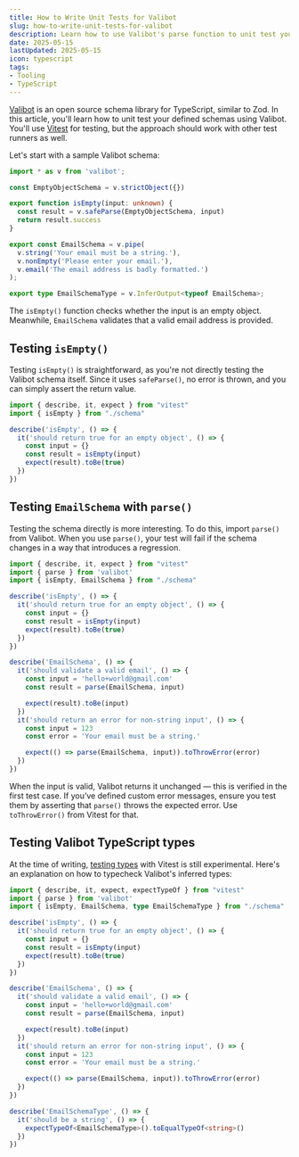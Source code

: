 ```yaml
---
title: How to Write Unit Tests for Valibot
slug: how-to-write-unit-tests-for-valibot
description: Learn how to use Valibot's parse function to unit test your Valibot schemas.
date: 2025-05-15
lastUpdated: 2025-05-15
icon: typescript
tags:
- Tooling
- TypeScript
---
```


[Valibot](https://valibot.dev/) is an open source schema library for TypeScript, similar to Zod. In this article, you'll learn how to unit test your defined schemas using Valibot. You'll use [Vitest](https://vitest.dev/) for testing, but the approach should work with other test runners as well.

Let's start with a sample Valibot schema:

```ts title="schema.ts"
import * as v from 'valibot';

const EmptyObjectSchema = v.strictObject({})

export function isEmpty(input: unknown) {
  const result = v.safeParse(EmptyObjectSchema, input)
  return result.success
}

export const EmailSchema = v.pipe(
  v.string('Your email must be a string.'),
  v.nonEmpty('Please enter your email.'),
  v.email('The email address is badly formatted.')
);

export type EmailSchemaType = v.InferOutput<typeof EmailSchema>;
```

The `isEmpty()` function checks whether the input is an empty object. Meanwhile, `EmailSchema` validates that a valid email address is provided.

## Testing `isEmpty()`

Testing `isEmpty()` is straightforward, as you're not directly testing the Valibot schema itself. Since it uses `safeParse()`, no error is thrown, and you can simply assert the return value.

```ts title="schema.test.ts"
import { describe, it, expect } from "vitest"
import { isEmpty } from "./schema"

describe('isEmpty', () => {
  it('should return true for an empty object', () => {
    const input = {}
    const result = isEmpty(input)
    expect(result).toBe(true)
  })
})
```

## Testing `EmailSchema` with `parse()`

Testing the schema directly is more interesting. To do this, import `parse()` from Valibot. When you use `parse()`, your test will fail if the schema changes in a way that introduces a regression.

```ts title="schema.test.ts" {2-3} collapse={5-11}
import { describe, it, expect } from "vitest"
import { parse } from 'valibot'
import { isEmpty, EmailSchema } from "./schema"

describe('isEmpty', () => {
  it('should return true for an empty object', () => {
    const input = {}
    const result = isEmpty(input)
    expect(result).toBe(true)
  })
})

describe('EmailSchema', () => {
  it('should validate a valid email', () => {
    const input = 'hello+world@gmail.com'
    const result = parse(EmailSchema, input)

    expect(result).toBe(input)
  })
  it('should return an error for non-string input', () => {
    const input = 123
    const error = 'Your email must be a string.'

    expect(() => parse(EmailSchema, input)).toThrowError(error)
  })
})
```

When the input is valid, Valibot returns it unchanged — this is verified in the first test case. If you’ve defined custom error messages, ensure you test them by asserting that `parse()` throws the expected error. Use `toThrowError()` from Vitest for that.

## Testing Valibot TypeScript types

At the time of writing, [testing types](https://vitest.dev/guide/testing-types.html) with Vitest is still experimental. Here's an explanation on how to typecheck Valibot's inferred types:

```ts title="schema.test.ts" {1, 3, 30} collapse={5-26}
import { describe, it, expect, expectTypeOf } from "vitest"
import { parse } from 'valibot'
import { isEmpty, EmailSchema, type EmailSchemaType } from "./schema"

describe('isEmpty', () => {
  it('should return true for an empty object', () => {
    const input = {}
    const result = isEmpty(input)
    expect(result).toBe(true)
  })
})

describe('EmailSchema', () => {
  it('should validate a valid email', () => {
    const input = 'hello+world@gmail.com'
    const result = parse(EmailSchema, input)

    expect(result).toBe(input)
  })
  it('should return an error for non-string input', () => {
    const input = 123
    const error = 'Your email must be a string.'

    expect(() => parse(EmailSchema, input)).toThrowError(error)
  })
})

describe('EmailSchemaType', () => {
  it('should be a string', () => {
    expectTypeOf<EmailSchemaType>().toEqualTypeOf<string>()
  })
})
```